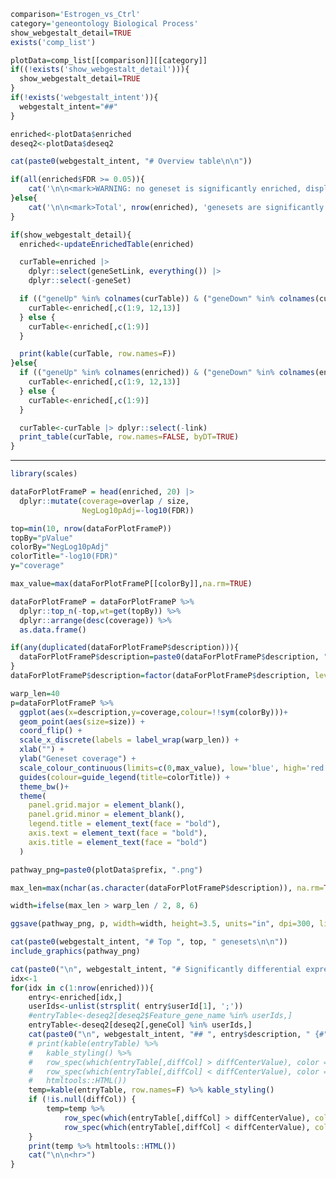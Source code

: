 ```r
comparison='Estrogen_vs_Ctrl'
category='geneontology Biological Process'
show_webgestalt_detail=TRUE
exists('comp_list')
```

```r
plotData=comp_list[[comparison]][[category]]
if((!exists('show_webgestalt_detail'))){
  show_webgestalt_detail=TRUE
}
if(!exists('webgestalt_intent')){
  webgestalt_intent="##"
}
```

```r
enriched<-plotData$enriched
deseq2<-plotData$deseq2

cat(paste0(webgestalt_intent, "# Overview table\n\n"))

if(all(enriched$FDR >= 0.05)){
	cat('\n\n<mark>WARNING: no geneset is significantly enriched, display top 10.</mark>\n\n')
}else{
	cat('\n\n<mark>Total', nrow(enriched), 'genesets are significantly enriched.</mark>\n\n')
}

if(show_webgestalt_detail){
  enriched<-updateEnrichedTable(enriched)

  curTable=enriched |>
    dplyr::select(geneSetLink, everything()) |>
    dplyr::select(-geneSet)

  if (("geneUp" %in% colnames(curTable)) & ("geneDown" %in% colnames(curTable)) ) {
    curTable<-enriched[,c(1:9, 12,13)]
  } else {
    curTable<-enriched[,c(1:9)]
  }

  print(kable(curTable, row.names=F))
}else{
  if (("geneUp" %in% colnames(enriched)) & ("geneDown" %in% colnames(enriched)) ) {
    curTable<-enriched[,c(1:9, 12,13)]
  } else {
    curTable<-enriched[,c(1:9)]
  }

  curTable<-curTable |> dplyr::select(-link)
  print_table(curTable, row.names=FALSE, byDT=TRUE)
}
```

<hr>

```r
library(scales)

dataForPlotFrameP = head(enriched, 20) |>
  dplyr::mutate(coverage=overlap / size,
                NegLog10pAdj=-log10(FDR))

top=min(10, nrow(dataForPlotFrameP))
topBy="pValue"
colorBy="NegLog10pAdj"
colorTitle="-log10(FDR)"
y="coverage"

max_value=max(dataForPlotFrameP[[colorBy]],na.rm=TRUE)

dataForPlotFrameP = dataForPlotFrameP %>% 
  dplyr::top_n(-top,wt=get(topBy)) %>%
  dplyr::arrange(desc(coverage)) %>%
  as.data.frame()

if(any(duplicated(dataForPlotFrameP$description))){
  dataForPlotFrameP$description=paste0(dataForPlotFrameP$description, " (", dataForPlotFrameP$geneSet, ")")
}
dataForPlotFrameP$description=factor(dataForPlotFrameP$description, levels=rev(dataForPlotFrameP$description))

warp_len=40
p=dataForPlotFrameP %>%
  ggplot(aes(x=description,y=coverage,colour=!!sym(colorBy)))+
  geom_point(aes(size=size)) +
  coord_flip() + 
  scale_x_discrete(labels = label_wrap(warp_len)) +
  xlab("") +
  ylab("Geneset coverage") +
  scale_colour_continuous(limits=c(0,max_value), low='blue', high='red',guide=guide_colorbar(reverse=FALSE))+
  guides(colour=guide_legend(title=colorTitle)) +
  theme_bw()+
  theme(
    panel.grid.major = element_blank(),
    panel.grid.minor = element_blank(),
    legend.title = element_text(face = "bold"),
    axis.text = element_text(face = "bold"),
    axis.title = element_text(face = "bold")
  )

pathway_png=paste0(plotData$prefix, ".png")

max_len=max(nchar(as.character(dataForPlotFrameP$description)), na.rm=TRUE)

width=ifelse(max_len > warp_len / 2, 8, 6)

ggsave(pathway_png, p, width=width, height=3.5, units="in", dpi=300, limitsize=FALSE, bg="white")

cat(paste0(webgestalt_intent, "# Top ", top, " genesets\n\n"))
include_graphics(pathway_png)
```

```r
cat(paste0("\n", webgestalt_intent, "# Significantly differential expressed genes\n\n" ))
idx<-1
for(idx in c(1:nrow(enriched))){
	entry<-enriched[idx,]
	userIds<-unlist(strsplit( entry$userId[1], ';'))
	#entryTable<-deseq2[deseq2$Feature_gene_name %in% userIds,]
	entryTable<-deseq2[deseq2[,geneCol] %in% userIds,]
	cat(paste0("\n", webgestalt_intent, "## ", entry$description, " {#", entry$tblLink, '}\n\n<span style="background-color:#ffe4c4">RED: up-regulated</span>, <span style="background-color:#f0fff0">GREEN: down-regulated</span>\n\n' ))
	# print(kable(entryTable) %>% 
	# 	kable_styling() %>%
	# 	row_spec(which(entryTable[,diffCol] > diffCenterValue), color = "black", background = "bisque") %>% 
	# 	row_spec(which(entryTable[,diffCol] < diffCenterValue), color = "black", background = "honeydew") %>%
	# 	htmltools::HTML())
	temp=kable(entryTable, row.names=F) %>%	kable_styling()
	if (!is.null(diffCol)) {
		temp=temp %>% 
			row_spec(which(entryTable[,diffCol] > diffCenterValue), color = "black", background = "bisque") %>% 
			row_spec(which(entryTable[,diffCol] < diffCenterValue), color = "black", background = "honeydew")
	}
	print(temp %>% htmltools::HTML())
	cat("\n\n<hr>")
}

```
